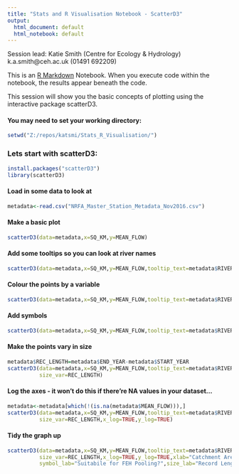 ---
title: "Stats and R Visualisation Notebook - ScatterD3"
output:
  html_document: default
  html_notebook: default
---
Session lead: Katie Smith (Centre for Ecology & Hydrology) k.a.smith@ceh.ac.uk (01491 692209)

This is an [R Markdown](http://rmarkdown.rstudio.com) Notebook. When you execute code within the notebook, the results appear beneath the code. 

This session will show you the basic concepts of plotting using the interactive package scatterD3.

#### You may need to set your working directory:
```{r}
setwd("Z:/repos/katsmi/Stats_R_Visualisation/")
```
### Lets start with scatterD3:

```{r}
install.packages("scatterD3")
library(scatterD3)
```
#### Load in some data to look at
```{r}
metadata<-read.csv("NRFA_Master_Station_Metadata_Nov2016.csv")
```

#### Make a basic plot
```{r}
scatterD3(data=metadata,x=SQ_KM,y=MEAN_FLOW)
```
#### Add some tooltips so you can look at river names
```{r}
scatterD3(data=metadata,x=SQ_KM,y=MEAN_FLOW,tooltip_text=metadata$RIVER)
```

#### Colour the points by a variable
```{r}
scatterD3(data=metadata,x=SQ_KM,y=MEAN_FLOW,tooltip_text=metadata$RIVER,col_var = BASE_FLOW_INDEX)
```
#### Add symbols
```{r}
scatterD3(data=metadata,x=SQ_KM,y=MEAN_FLOW,tooltip_text=metadata$RIVER,col_var = BASE_FLOW_INDEX,symbol_var=FEH_POOLING)
```
#### Make the points vary in  size
```{r}
metadata$REC_LENGTH=metadata$END_YEAR-metadata$START_YEAR
scatterD3(data=metadata,x=SQ_KM,y=MEAN_FLOW,tooltip_text=metadata$RIVER,col_var = BASE_FLOW_INDEX,symbol_var=FEH_POOLING,
          size_var=REC_LENGTH)
```
#### Log the axes - it won't do this if there're NA values in your dataset...
```{r}
metadata<-metadata[which(!(is.na(metadata$MEAN_FLOW))),]
scatterD3(data=metadata,x=SQ_KM,y=MEAN_FLOW,tooltip_text=metadata$RIVER,col_var = BASE_FLOW_INDEX,symbol_var=FEH_POOLING,
          size_var=REC_LENGTH,x_log=TRUE,y_log=TRUE)
```
#### Tidy the graph up
```{r}
scatterD3(data=metadata,x=SQ_KM,y=MEAN_FLOW,tooltip_text=metadata$RIVER,col_var = BASE_FLOW_INDEX,symbol_var=FEH_POOLING,
          size_var=REC_LENGTH,x_log=TRUE,y_log=TRUE,xlab="Catchment Area (sq km)",ylab="Mean Flow",col_lab="Base Flow Index",
          symbol_lab="Suitabile for FEH Pooling?",size_lab="Record Length (Years)")
```

